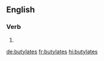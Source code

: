 ==English==

===Verb===
{{head|en|verb form}}

# {{en-third-person singular of|butylate}}

[[de:butylates]]
[[fr:butylates]]
[[hi:butylates]]
